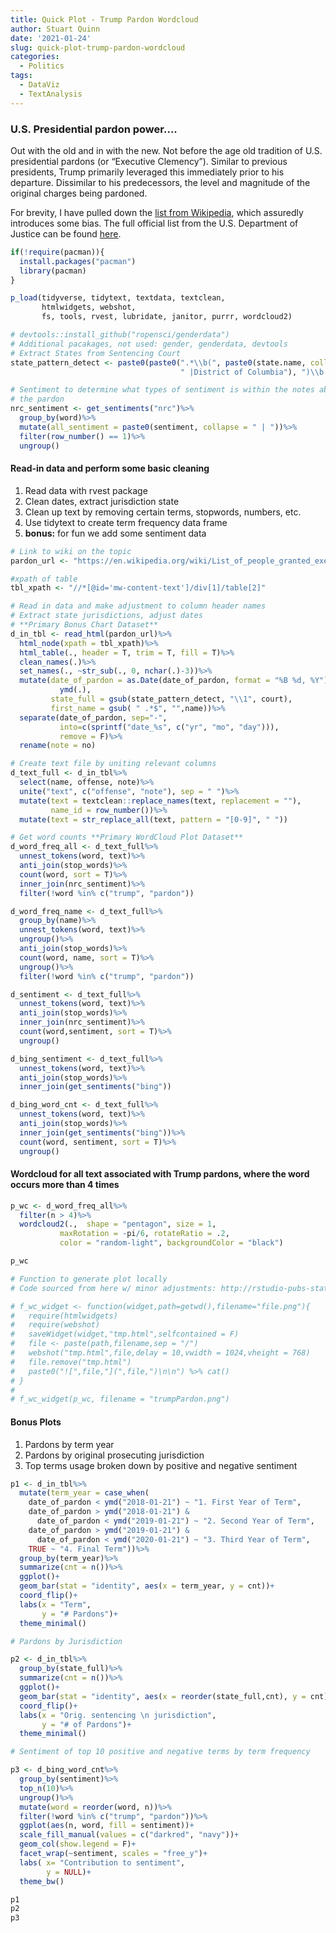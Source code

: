 ```yaml
---
title: Quick Plot - Trump Pardon Wordcloud
author: Stuart Quinn
date: '2021-01-24'
slug: quick-plot-trump-pardon-wordcloud
categories:
  - Politics
tags:
  - DataViz
  - TextAnalysis
---
```


### U.S. Presidential pardon power....

Out with the old and in with the new. Not before the age old tradition of U.S. presidential pardons (or "Executive Clemency"). Similar to previous presidents, Trump primarily leveraged this immediately prior to his departure. Dissimilar to his predecessors, the level and magnitude of the original charges being pardoned. 

For brevity, I have pulled down the [list from Wikipedia][1], which assuredly introduces some bias. The full official list from the U.S. Department of Justice can be found [here][2]. 

```r

if(!require(pacman)){
  install.packages("pacman")
  library(pacman)
}

p_load(tidyverse, tidytext, textdata, textclean,
       htmlwidgets, webshot,
       fs, tools, rvest, lubridate, janitor, purrr, wordcloud2)

# devtools::install_github("ropensci/genderdata")
# Additional pacakages, not used: gender, genderdata, devtools
# Extract States from Sentencing Court 
state_pattern_detect <- paste0(paste0(".*\\b(", paste0(state.name, collapse="|"),
                                      " |District of Columbia"), ")\\b.*")

# Sentiment to determine what types of sentiment is within the notes about
# the pardon
nrc_sentiment <- get_sentiments("nrc")%>%
  group_by(word)%>%
  mutate(all_sentiment = paste0(sentiment, collapse = " | "))%>%
  filter(row_number() == 1)%>%
  ungroup()
```

#### Read-in data and perform some basic cleaning
1. Read data with rvest package
2. Clean dates, extract jurisdiction state
3. Clean up text by removing certain terms, stopwords, numbers, etc. 
4. Use tidytext to create term frequency data frame
5. **bonus:** for fun we add some sentiment data 


```r


# Link to wiki on the topic
pardon_url <- "https://en.wikipedia.org/wiki/List_of_people_granted_executive_clemency_by_Donald_Trump"

#xpath of table
tbl_xpath <- "//*[@id='mw-content-text']/div[1]/table[2]"

# Read in data and make adjustment to column header names
# Extract state jurisdictions, adjust dates
# **Primary Bonus Chart Dataset**
d_in_tbl <- read_html(pardon_url)%>%
  html_node(xpath = tbl_xpath)%>%
  html_table(., header = T, trim = T, fill = T)%>%
  clean_names(.)%>%
  set_names(., ~str_sub(., 0, nchar(.)-3))%>%
  mutate(date_of_pardon = as.Date(date_of_pardon, format = "%B %d, %Y")%>%
           ymd(.), 
         state_full = gsub(state_pattern_detect, "\\1", court), 
         first_name = gsub( " .*$", "",name))%>%
  separate(date_of_pardon, sep="-", 
           into=c(sprintf("date_%s", c("yr", "mo", "day"))), 
           remove = F)%>%
  rename(note = no)

# Create text file by uniting relevant columns
d_text_full <- d_in_tbl%>%
  select(name, offense, note)%>%
  unite("text", c("offense", "note"), sep = " ")%>%
  mutate(text = textclean::replace_names(text, replacement = ""), 
         name_id = row_number())%>%
  mutate(text = str_replace_all(text, pattern = "[0-9]", " "))

# Get word counts **Primary WordCloud Plot Dataset**
d_word_freq_all <- d_text_full%>%
  unnest_tokens(word, text)%>%
  anti_join(stop_words)%>%
  count(word, sort = T)%>%
  inner_join(nrc_sentiment)%>%
  filter(!word %in% c("trump", "pardon"))

d_word_freq_name <- d_text_full%>%
  group_by(name)%>%
  unnest_tokens(word, text)%>%
  ungroup()%>%
  anti_join(stop_words)%>%
  count(word, name, sort = T)%>%
  ungroup()%>%
  filter(!word %in% c("trump", "pardon"))

d_sentiment <- d_text_full%>%
  unnest_tokens(word, text)%>%
  anti_join(stop_words)%>%
  inner_join(nrc_sentiment)%>%
  count(word,sentiment, sort = T)%>%
  ungroup()

d_bing_sentiment <- d_text_full%>%
  unnest_tokens(word, text)%>%
  anti_join(stop_words)%>%
  inner_join(get_sentiments("bing"))

d_bing_word_cnt <- d_text_full%>%
  unnest_tokens(word, text)%>%
  anti_join(stop_words)%>%
  inner_join(get_sentiments("bing"))%>%
  count(word, sentiment, sort = T)%>%
  ungroup()

```

#### Wordcloud for all text associated with Trump pardons, where the word occurs more than 4 times

```r

p_wc <- d_word_freq_all%>%
  filter(n > 4)%>%
  wordcloud2(.,  shape = "pentagon", size = 1,
           maxRotation = -pi/6, rotateRatio = .2,
           color = "random-light", backgroundColor = "black")

p_wc

# Function to generate plot locally 
# Code sourced from here w/ minor adjustments: http://rstudio-pubs-static.s3.amazonaws.com/564823_960901304f4e4853ba7dbc93eb4bc499.html

# f_wc_widget <- function(widget,path=getwd(),filename="file.png"){
#   require(htmlwidgets)
#   require(webshot)
#   saveWidget(widget,"tmp.html",selfcontained = F)
#   file <- paste(path,filename,sep = "/")
#   webshot("tmp.html",file,delay = 10,vwidth = 1024,vheight = 768)
#   file.remove("tmp.html")
#   paste0("![",file,"](",file,")\n\n") %>% cat()
# }
# 
# f_wc_widget(p_wc, filename = "trumpPardon.png")
```


#### Bonus Plots 

1. Pardons by term year
2. Pardons by original prosecuting jurisdiction
3. Top terms usage broken down by positive and negative sentiment

```r

p1 <- d_in_tbl%>%
  mutate(term_year = case_when(
    date_of_pardon < ymd("2018-01-21") ~ "1. First Year of Term", 
    date_of_pardon > ymd("2018-01-21") & 
      date_of_pardon < ymd("2019-01-21") ~ "2. Second Year of Term", 
    date_of_pardon > ymd("2019-01-21") & 
      date_of_pardon < ymd("2020-01-21") ~ "3. Third Year of Term", 
    TRUE ~ "4. Final Term"))%>%
  group_by(term_year)%>%
  summarize(cnt = n())%>%
  ggplot()+
  geom_bar(stat = "identity", aes(x = term_year, y = cnt))+
  coord_flip()+
  labs(x = "Term", 
       y = "# Pardons")+
  theme_minimal()

# Pardons by Jurisdiction 

p2 <- d_in_tbl%>%
  group_by(state_full)%>%
  summarize(cnt = n())%>%
  ggplot()+
  geom_bar(stat = "identity", aes(x = reorder(state_full,cnt), y = cnt))+
  coord_flip()+
  labs(x = "Orig. sentencing \n jurisdiction", 
       y = "# of Pardons")+
  theme_minimal()

# Sentiment of top 10 positive and negative terms by term frequency

p3 <- d_bing_word_cnt%>%
  group_by(sentiment)%>%
  top_n(10)%>%
  ungroup()%>%
  mutate(word = reorder(word, n))%>%
  filter(!word %in% c("trump", "pardon"))%>%
  ggplot(aes(n, word, fill = sentiment))+
  scale_fill_manual(values = c("darkred", "navy"))+
  geom_col(show.legend = F)+
  facet_wrap(~sentiment, scales = "free_y")+
  labs( x= "Contribution to sentiment", 
        y = NULL)+
  theme_bw()

p1
p2
p3

```

[1]: https://en.wikipedia.org/wiki/List_of_people_granted_executive_clemency_by_Donald_Trump
[2]: https://www.justice.gov/pardon/pardons-granted-president-donald-trump#Jan192021